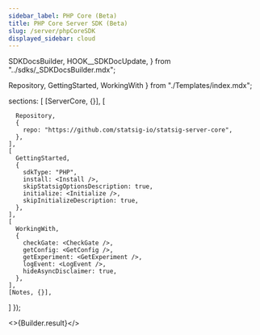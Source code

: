 ```yaml
---
sidebar_label: PHP Core (Beta)
title: PHP Core Server SDK (Beta)
slug: /server/phpCoreSDK
displayed_sidebar: cloud
---
```


  SDKDocsBuilder,
  HOOK__SDKDocUpdate,
} from "../sdks/_SDKDocsBuilder.mdx";





  Repository,
  GettingStarted,
  WorkingWith
} from "./Templates/index.mdx";



  sections: [
    [ServerCore, {}],
    [

      Repository,
      {
        repo: "https://github.com/statsig-io/statsig-server-core",
      },
    ],
    [
      GettingStarted,
      {
        sdkType: "PHP",
        install: <Install />,
        skipStatsigOptionsDescription: true,
        initialize: <Initialize />,
        skipInitializeDescription: true,
      },
    ],
    [
      WorkingWith,
      {
        checkGate: <CheckGate />,
        getConfig: <GetConfig />,
        getExperiment: <GetExperiment />,
        logEvent: <LogEvent />,
        hideAsyncDisclaimer: true,
      },
    ],
    [Notes, {}],
  ]
});


<>{Builder.result}</>

